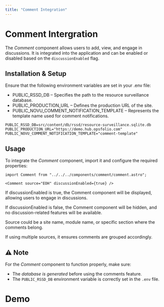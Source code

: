 ```yaml
---
title: "Comment Integration"
---
```


# Comment Intergration

The _Comment_ component allows users to add, view, and engage in discussions. It is integrated into the application and can be enabled or disabled based on the `discussionEnabled` flag.

## Installation & Setup

Ensure that the following environment variables are set in your .env file:

- PUBLIC_RSSD_DB – Specifies the path to the resource surveillance database.
- PUBLIC_PRODUCTION_URL – Defines the production URL of the site.
- PUBLIC_NOVU_COMMENT_NOTIFICATION_TEMPLATE – Represents the template name used for comment notifications.

```
PUBLIC_RSSD_DB=src/content/db/rssd/resource-surveillance.sqlite.db
PUBLIC_PRODUCTION_URL="https://demo.hub.opsfolio.com"
PUBLIC_NOVU_COMMENT_NOTIFICATION_TEMPLATE="comment-template"

```

## Usage

To integrate the _Comment_ component, import it and configure the required properties:

```
import Comment from "../../../components/comment/comment.astro";

<Comment source="EOH" discussionEnabled={true} />

```

If discussionEnabled is true, the Comment component will be displayed, allowing users to engage in discussions.

If discussionEnabled is false, the Comment component will be hidden, and no discussion-related features will be available.

Source could be a site name, module name, or specific section where the comments belong.

If using multiple sources, it ensures comments are grouped accordingly.

## ⚠️ Note

For the _Comment_ component to function properly, make sure:

- The _database is generated_ before using the comments feature.
- The `PUBLIC_RSSD_DB` environment variable is correctly set in the `.env` file.

# Demo


<Comment source="Demo" activityTitle="Comments" discussionEnabled={true} />
